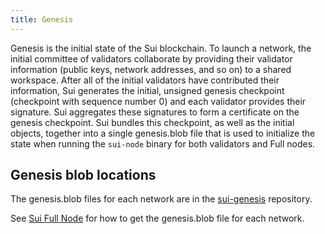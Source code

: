 ```yaml
---
title: Genesis
---
```


Genesis is the initial state of the Sui blockchain. To launch a network, the initial committee of validators collaborate by providing their validator information (public keys, network addresses, and so on) to a shared workspace. After all of the initial validators have contributed their information, Sui generates the initial, unsigned genesis checkpoint (checkpoint with sequence number 0) and each validator provides their signature. Sui aggregates these signatures to form a certificate on the genesis checkpoint. Sui bundles this checkpoint, as well as the initial objects, together into a single genesis.blob file that is used to initialize the state when running the `sui-node` binary for both validators and Full nodes.

## Genesis blob locations

The genesis.blob files for each network are in the [sui-genesis](https://github.com/mystenlabs/sui-genesis) repository.

See [Sui Full Node](./sui-full-node.mdx#set-up-from-source) for how to get the genesis.blob file for each network.
